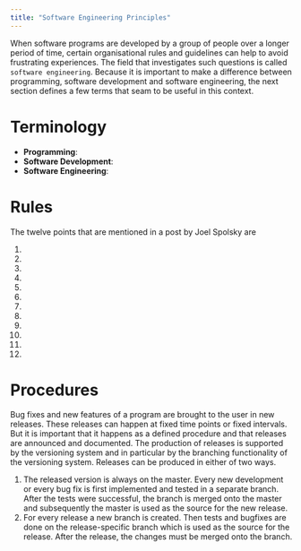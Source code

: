 ```yaml
---
title: "Software Engineering Principles"
---
```


When software programs are developed by a group of people over a longer period of time, certain organisational rules and guidelines can help to avoid frustrating experiences. The field that investigates such questions is called `software engineering`. Because it is important to make a difference between programming, software development and software engineering, the next section defines a few terms that seam to be useful in this context.


# Terminology

* __Programming__: 
* __Software Development__:
* __Software Engineering__:


# Rules
The twelve points that are mentioned in a post by Joel Spolsky are

1.
2.
3.
4.
5.
6.
7. 
8.
9.
10.
11.
12.


# Procedures
Bug fixes and new features of a program are brought to the user in new releases. These releases can happen at fixed time points or fixed intervals. But it is important that it happens as a defined procedure and that releases are announced and documented. The production of releases is supported by the versioning system and in particular by the branching functionality of the versioning system. Releases can be produced in either of two ways. 

1. The released version is always on the master. Every new development or every bug fix is first implemented and tested in a separate branch. After the tests were successful, the branch is merged onto the master and subsequently the master is used as the source for the new release.
2. For every release a new branch is created. Then tests and bugfixes are done on the release-specific branch which is used as the source for the release. After the release, the changes must be merged onto the branch.


<!-- Hello, Website! -->

<!-- For more information about simple R Markdown websites, please read the documentation at https://bookdown.org/yihui/rmarkdown/rmarkdown-site.html. -->

<!-- Please also note that simple R Markdown sites are _not_ based on **blogdown**. They are probably good for websites with only a few Rmd documents. For larger-scale and more sophisticated websites (such as blogs), you may want to use **blogdown** instead: https://github.com/rstudio/blogdown. -->
